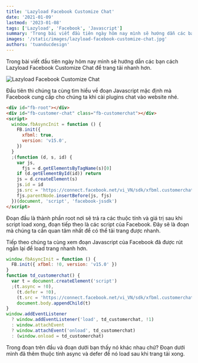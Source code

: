 ```yaml
---
title: 'Lazyload Facebook Customize Chat'
date: '2021-01-09'
lastmod: '2023-01-08'
tags: ['Lazyload', 'Facebook', 'Javascript']
summary: 'Trong bài viết đầu tiên ngày hôm nay mình sẽ hướng dẫn các bạn cách Lazyload Facebook Customize Chat để trang tải nhanh hơn.'
images: '/static/images/lazyload-facebook-customize-chat.jpg'
authors: 'tuanducdesign'
---
```


Trong bài viết đầu tiên ngày hôm nay mình sẽ hướng dẫn các bạn cách Lazyload Facebook Customize Chat để trang tải nhanh hơn.

![Lazyload Facebook Customize Chat](/static/images/lazyload-facebook-customize-chat.jpg)

Đầu tiên thì chúng ta cùng tìm hiểu về đoạn Javascript mặc định mà Facebook cung cấp cho chúng ta khi cài plugins chat vào website nhé.

```html
<div id="fb-root"></div>
<div id="fb-customer-chat" class="fb-customerchat"></div>
<script>
  window.fbAsyncInit = function () {
    FB.init({
      xfbml: true,
      version: 'v15.0',
    })
  }
  ;(function (d, s, id) {
    var js,
      fjs = d.getElementsByTagName(s)[0]
    if (d.getElementById(id)) return
    js = d.createElement(s)
    js.id = id
    js.src = 'https://connect.facebook.net/vi_VN/sdk/xfbml.customerchat.js'
    fjs.parentNode.insertBefore(js, fjs)
  })(document, 'script', 'facebook-jssdk')
</script>
```

Đoạn đầu là thành phần root nơi sẽ trả ra các thuộc tính và giá trị sau khi script load xong, đoạn tiếp theo là các script của Facebook. Đây sẽ là đoạn mà chúng ta cần quan tâm nhất để có thể tải trang được nhanh.

Tiếp theo chúng ta cùng xem đoạn Javascript của Facebook đã được rút ngắn lại để load trang nhanh hơn.

```js
window.fbAsyncInit = function () {
  FB.init({ xfbml: !0, version: 'v15.0' })
}
function td_customerchat() {
  var t = document.createElement('script')
  ;(t.async = !0),
    (t.defer = !0),
    (t.src = 'https://connect.facebook.net/vi_VN/sdk/xfbml.customerchat.js'),
    document.body.appendChild(t)
}
window.addEventListener
  ? window.addEventListener('load', td_customerchat, !1)
  : window.attachEvent
  ? window.attachEvent('onload', td_customerchat)
  : (window.onload = td_customerchat)
```

Trong đoạn trên đầu và đoạn dưới bạn thấy nó khác nhau chứ? Đoạn dưới mình đã thêm thuộc tính async và defer để nó load sau khi trang tải xong.
